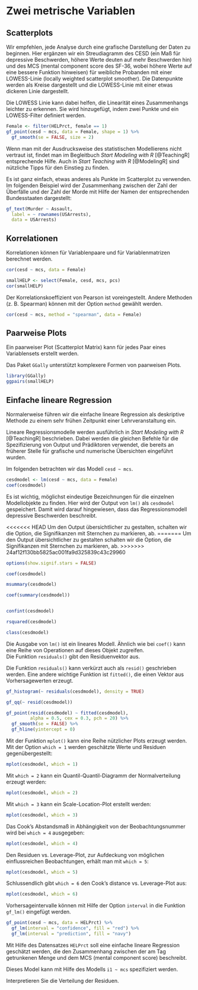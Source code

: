 # Zwei metrische Variablen {#zweiMetrVar}
## Scatterplots

Wir empfehlen, jede Analyse durch eine grafische Darstellung der Daten zu beginnen. Hier ergänzen wir ein Streudiagramm des CESD (ein Maß für depressive Beschwerden, höhere Werte deuten auf mehr Beschwerden hin) und des MCS (mental component score des SF-36, wobei höhere Werte auf eine bessere Funktion hinweisen) für weibliche Probanden mit einer LOWESS-Linie (locally weighted scatterplot smoother). Die Datenpunkte werden als Kreise dargestellt und die LOWESS-Linie mit einer etwas dickeren Linie dargestellt.

:::{.note data-latex="{note}"}
Die LOWESS Linie kann dabei helfen, die Linearität eines Zusammenhangs leichter zu erkennen. Sie wird hinzugefügt, indem zwei Punkte und ein LOWESS-Filter definiert werden.
:::

```r
Female <- filter(HELPrct, female == 1)
gf_point(cesd ~ mcs, data = Female, shape = 1) %>%
  gf_smooth(se = FALSE, size = 2)
```

:::{.tiefereinsteigen data-latex="{tiefereinsteigen}"}
Wenn man mit der Ausdrucksweise des statistischen Modellierens nicht vertraut ist, findet man im Begleitbuch *Start Modeling with R* [@TeachingR] entsprechende Hilfe. 
Auch in *Start Teaching with R* [@ModelingR] sind nützliche Tipps für den Einstieg zu finden.
:::

Es ist ganz einfach, etwas anderes als Punkte im Scatterplot zu verwenden. Im folgenden Beispiel wird der Zusammenhang zwischen der Zahl der Überfälle und der Zahl der Morde mit Hilfe der Namen der entsprechenden Bundesstaaten dargestellt:

```r
gf_text(Murder ~ Assault, 
  label = ~ rownames(USArrests), 
  data = USArrests)
```


## Korrelationen
Korrelationen können für Variablenpaare und für Variablenmatrizen berechnet werden.

```r
cor(cesd ~ mcs, data = Female)

smallHELP <- select(Female, cesd, mcs, pcs)
cor(smallHELP)
```

Der Korrelationskoeffizient von Pearson ist voreingestellt. Andere Methoden (z.\ B. Spearman) können mit der Option `method` gewählt werden.

```r
cor(cesd ~ mcs, method = "spearman", data = Female)
```

\index{LOWESS}

## Paarweise Plots
Ein paarweiser Plot (Scatterplot Matrix) kann für jedes Paar eines Variablensets erstellt werden.

:::{.hinweis data-latex="{hinweis}"}
Das Paket `GGally` unterstützt komplexere Formen von paarweisen Plots.
:::

```r
library(GGally)
ggpairs(smallHELP)
```

\index{gf\_point()}
\index{label Option}

## Einfache lineare Regression

:::{.note data-latex="{note}"}
Normalerweise führen wir die einfache lineare Regression als deskriptive Methode zu einem sehr frühen Zeitpunkt einer Lehrveranstaltung ein.
:::

Lineare Regressionsmodelle werden ausführlich in *Start Modeling with R* [@TeachingR] beschrieben.
Dabei werden die gleichen Befehle für die Spezifizierung von Output und Prädiktoren verwendet, die bereits an früherer Stelle für grafische und numerische Übersichten eingeführt wurden. 

Im folgenden betrachten wir das Modell `cesd ~ mcs`.

```r
cesdmodel <- lm(cesd ~ mcs, data = Female)
coef(cesdmodel)
```

:::{.note data-latex="{note}"}
Es ist wichtig, möglichst eindeutige Bezeichnungen für die einzelnen Modellobjekte zu finden. Hier wird der Output von `lm()` als `cesdmodel` gespeichert.
Damit wird darauf hingewiesen, dass das Regressionsmodell depressive Beschwerden beschreibt.
:::

<<<<<<< HEAD
Um den Output übersichtlicher zu gestalten, schalten wir die Option, die Signifikanzen mit Sternchen zu markieren, ab.
=======
\index{Linearität}
\index{cor()}
\index{gf\_text()}
Um den Output übersichtlicher zu gestalten schalten wir die Option, die Signifikanzen mit Sternchen zu markieren, ab.
>>>>>>> 24af12f130bb5825ac001fa9d325839c43c29960

```r
options(show.signif.stars = FALSE)

coef(cesdmodel)

msummary(cesdmodel)

coef(summary(cesdmodel))


confint(cesdmodel)

rsquared(cesdmodel)

class(cesdmodel)
```

Die Ausgabe von `lm()` ist ein lineares Modell.
Ähnlich wie bei `coef()` kann eine Reihe von Operationen auf dieses Objekt zugreifen.  
Die Funktion `residuals()` gibt den Residuenvektor aus.

:::{.hinweis data-latex="{hinweis}"}
Die Funktion `residuals()` kann verkürzt auch als `resid()` geschrieben werden. Eine andere wichtige Funktion ist `fitted()`, die einen Vektor aus Vorhersagewerten erzeugt.
:::

```r
gf_histogram(~ residuals(cesdmodel), density = TRUE)
```

```r
gf_qq(~ resid(cesdmodel))
```

```r
gf_point(resid(cesdmodel) ~ fitted(cesdmodel), 
         alpha = 0.5, cex = 0.3, pch = 20) %>%
  gf_smooth(se = FALSE) %>%
  gf_hline(yintercept = 0)
```
\index{coef()}
\index{ggpairs()}
\index{Lineare Regression}

Mit der Funktion `mplot()` kann eine Reihe nützlicher Plots erzeugt werden. Mit der Option `which = 1` werden geschätzte Werte und Residuen gegenübergestellt:

```r
mplot(cesdmodel, which = 1)
```

Mit `which = 2` kann ein Quantil-Quantil-Diagramm der Normalverteilung erzeugt werden:

```r
mplot(cesdmodel, which = 2)
```

Mit `which = 3` kann ein Scale-Location-Plot erstellt werden:

```r
mplot(cesdmodel, which = 3)
```

Das Cook's Abstandsmaß in Abhängigkeit von der Beobachtungsnummer wird bei `which = 4` ausgegeben:

```r
mplot(cesdmodel, which = 4)
```

\index{class()}
\index{alpha Option}
\index{library()}
\index{lm()}

Den Residuen vs. Leverage-Plot, zur Aufdeckung von möglichen einflussreichen Beobachtungen, erhält man mit `which = 5`:

```r
mplot(cesdmodel, which = 5)
```

Schlussendlich gibt `which = 6` den Cook’s distance vs. Leverage-Plot aus:

```r
mplot(cesdmodel, which = 6)
```

Vorhersageintervalle können mit Hilfe der Option `interval` in die Funktion `gf_lm()` eingefügt werden.

```r
gf_point(cesd ~ mcs, data = HELPrct) %>%
  gf_lm(interval = "confidence", fill = "red") %>%
  gf_lm(interval = "prediction", fill = "navy")
```

\index{Cook's Abstandsmaß}
\index{gf\_hline()}
\index{gf\_qq()}
\index{gf\_smooth()}

:::{.aufgabe data-latex="{aufgabe}"}
Mit Hilfe des Datensatzes `HELPrct` soll eine einfache lineare Regression geschätzt werden, die den Zusammenhang zwischen der am Tag getrunkenen Menge und dem MCS (mental component score) beschreibt. 

Dieses Model kann mit Hilfe des Modells `i1 ~ mcs` spezifiziert werden.  

Interpretieren Sie die Verteilung der Residuen.
:::

\index{Korrelationen}
\index{density Option}
\index{gf\_lm()}
\index{gf\_point()}
\index{interval Option}
\index{Leverage}